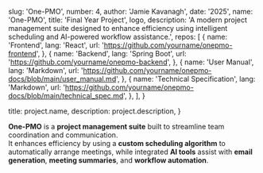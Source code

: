 
  slug: 'One-PMO',
  number: 4,
  author: 'Jamie Kavanagh',
  date: '2025',
  name: 'One-PMO',
  title: 'Final Year Project',
  logo,
  description:
    'A modern project management suite designed to enhance efficiency using intelligent scheduling and AI-powered workflow assistance.',
  repos: [
    {
      name: 'Frontend',
      lang: 'React',
      url: 'https://github.com/yourname/onepmo-frontend',
    },
    {
      name: 'Backend',
      lang: 'Spring Boot',
      url: 'https://github.com/yourname/onepmo-backend',
    },
    {
      name: 'User Manual',
      lang: 'Markdown',
      url: 'https://github.com/yourname/onepmo-docs/blob/main/user_manual.md',
    },
    {
      name: 'Technical Specification',
      lang: 'Markdown',
      url: 'https://github.com/yourname/onepmo-docs/blob/main/technical_spec.md',
    },
  ],
}

  title: project.name,
  description: project.description,
}



**One-PMO** is a **project management suite** built to streamline team coordination and communication.  
It enhances efficiency by using a **custom scheduling algorithm** to automatically arrange meetings, while integrated **AI tools** assist with **email generation**, **meeting summaries**, and **workflow automation**.

